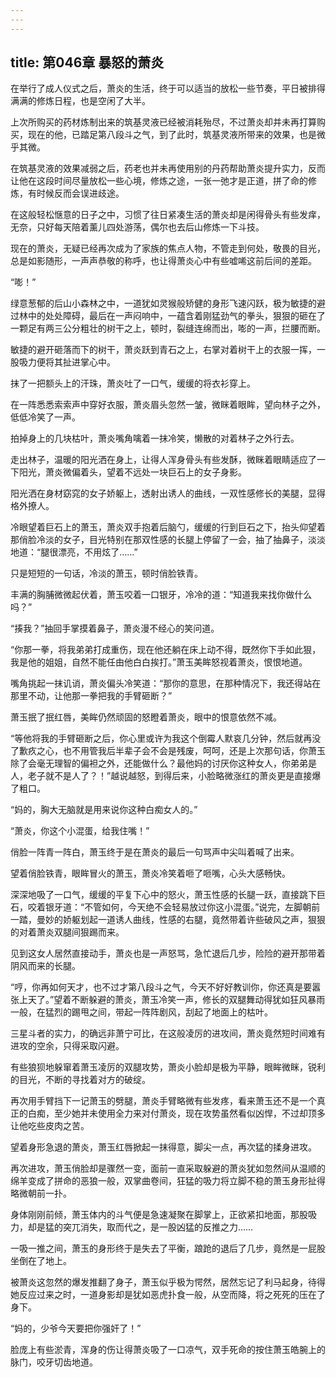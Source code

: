 ```yaml
---
---
---
```

title: 第046章 暴怒的萧炎
---



在举行了成人仪式之后，萧炎的生活，终于可以适当的放松一些节奏，平日被排得满满的修炼日程，也是空闲了大半。

上次所购买的药材炼制出来的筑基灵液已经被消耗殆尽，不过萧炎却并未再打算购买，现在的他，已踏足第八段斗之气，到了此时，筑基灵液所带来的效果，也是微乎其微。

在筑基灵液的效果减弱之后，药老也并未再使用别的丹药帮助萧炎提升实力，反而让他在这段时间尽量放松一些心境，修炼之途，一张一弛才是正道，拼了命的修炼，有时候反而会误进歧途。

在这般轻松惬意的日子之中，习惯了往日紧凑生活的萧炎却是闲得骨头有些发痒，无奈，只好每天陪着薰儿四处游荡，偶尔也去后山修炼一下斗技。

现在的萧炎，无疑已经再次成为了家族的焦点人物，不管走到何处，敬畏的目光，总是如影随形，一声声恭敬的称呼，也让得萧炎心中有些嘘唏这前后间的差距。

“嘭！”

绿意葱郁的后山小森林之中，一道犹如灵猴般矫健的身形飞速闪跃，极为敏捷的避过林中的处处障碍，最后在一声闷响中，一蕴含着刚猛劲气的拳头，狠狠的砸在了一颗足有两三公分粗壮的树干之上，顿时，裂缝连绵而出，嘭的一声，拦腰而断。

敏捷的避开砸落而下的树干，萧炎跃到青石之上，右掌对着树干上的衣服一挥，一股吸力便将其扯进掌心中。

抹了一把额头上的汗珠，萧炎吐了一口气，缓缓的将衣衫穿上。

在一阵悉悉索索声中穿好衣服，萧炎眉头忽然一皱，微眯着眼眸，望向林子之外，低低冷笑了一声。

拍掉身上的几块枯叶，萧炎嘴角噙着一抹冷笑，懒散的对着林子之外行去。

走出林子，温暖的阳光洒在身上，让得人浑身骨头有些发酥，微眯着眼睛适应了一下阳光，萧炎微偏着头，望着不远处一块巨石上的女子身影。

阳光洒在身材窈窕的女子娇躯上，透射出诱人的曲线，一双性感修长的美腿，显得格外撩人。

冷眼望着巨石上的萧玉，萧炎双手抱着后脑勺，缓缓的行到巨石之下，抬头仰望着那俏脸冷淡的女子，目光特别在那双性感的长腿上停留了一会，抽了抽鼻子，淡淡地道：“腿很漂亮，不用炫了……”

只是短短的一句话，冷淡的萧玉，顿时俏脸铁青。

丰满的胸脯微微起伏着，萧玉咬着一口银牙，冷冷的道：“知道我来找你做什么吗？”

“揍我？”抽回手掌摸着鼻子，萧炎漫不经心的笑问道。

“你那一拳，将我弟弟打成重伤，现在他还躺在床上动不得，既然你下手如此狠，我是他的姐姐，自然不能任由他白白挨打。”萧玉美眸怒视着萧炎，恨恨地道。

嘴角挑起一抹讥诮，萧炎偏头冷笑道：“那你的意思，在那种情况下，我还得站在那里不动，让他那一拳把我的手臂砸断？”

萧玉抿了抿红唇，美眸仍然顽固的怒瞪着萧炎，眼中的恨意依然不减。

“等他将我的手臂砸断之后，你心里或许为我这个倒霉人默哀几分钟，然后就再没了歉疚之心，也不用管我后半辈子会不会是残废，呵呵，还是上次那句话，你萧玉除了会毫无理智的偏袒之外，还能做什么？最他妈的讨厌你这种女人，你弟弟是人，老子就不是人了？！”越说越怒，到得后来，小脸略微涨红的萧炎更是直接爆了粗口。

“妈的，胸大无脑就是用来说你这种白痴女人的。”

“萧炎，你这个小混蛋，给我住嘴！”

俏脸一阵青一阵白，萧玉终于是在萧炎的最后一句骂声中尖叫着喊了出来。

望着俏脸铁青，眼眸冒火的萧玉，萧炎冷笑着咂了咂嘴，心头大感畅快。

深深地吸了一口气，缓缓的平复下心中的怒火，萧玉性感的长腿一跃，直接跳下巨石，咬着银牙道：“不管如何，今天绝不会轻易放过你这小混蛋。”说完，左脚朝前一踏，曼妙的娇躯划起一道诱人曲线，性感的右腿，竟然带着许些破风之声，狠狠的对着萧炎双腿间狠踢而来。

见到这女人居然直接动手，萧炎也是一声怒骂，急忙退后几步，险险的避开那带着阴风而来的长腿。

“哼，你再如何天才，也不过才第八段斗之气，今天不好好教训你，你还真是要嚣张上天了。”望着不断躲避的萧炎，萧玉冷笑一声，修长的双腿舞动得犹如狂风暴雨一般，在猛烈的踢甩之间，带起一阵阵剧风，刮起了地面上的枯叶。

三星斗者的实力，的确远非萧宁可比，在这般凌厉的进攻间，萧炎竟然短时间难有进攻的空余，只得采取闪避。

有些狼狈地躲窜着萧玉凌厉的双腿攻势，萧炎小脸却是极为平静，眼眸微眯，锐利的目光，不断的寻找着对方的破绽。

再次用手臂挡下一记萧玉的劈腿，萧炎手臂略微有些发疼，看来萧玉还不是一个真正的白痴，至少她并未使用全力来对付萧炎，现在攻势虽然看似凶悍，不过却顶多让他吃些皮肉之苦。

望着身形急退的萧炎，萧玉红唇掀起一抹得意，脚尖一点，再次猛的揉身进攻。

再次进攻，萧玉俏脸却是骤然一变，面前一直采取躲避的萧炎犹如忽然间从温顺的绵羊变成了拼命的恶狼一般，双掌曲卷间，狂猛的吸力将立脚不稳的萧玉身形扯得略微朝前一扑。

身体刚刚前倾，萧玉体内的斗气便是急速凝聚在脚掌上，正欲紧扣地面，那股吸力，却是猛的突兀消失，取而代之，是一股凶猛的反推之力……

一吸一推之间，萧玉的身形终于是失去了平衡，踉跄的退后了几步，竟然是一屁股坐倒在了地上。

被萧炎这忽然的爆发推翻了身子，萧玉似乎极为愕然，居然忘记了利马起身，待得她反应过来之时，一道身影却是犹如恶虎扑食一般，从空而降，将之死死的压在了身下。

“妈的，少爷今天要把你强奸了！”

脸庞上有些淤青，浑身的伤让得萧炎吸了一口凉气，双手死命的按住萧玉皓腕上的脉门，咬牙切齿地道。